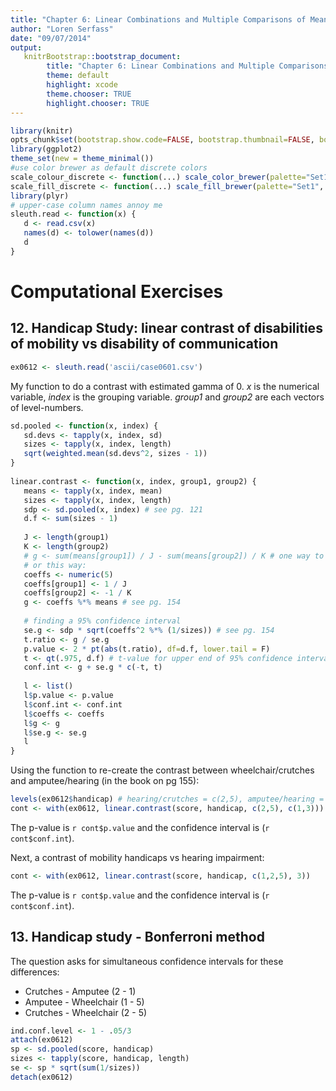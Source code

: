 ```yaml
---
title: "Chapter 6: Linear Combinations and Multiple Comparisons of Means"
author: "Loren Serfass"
date: "09/07/2014"
output:
   knitrBootstrap::bootstrap_document:
        title: "Chapter 6: Linear Combinations and Multiple Comparisons of Means"
        theme: default
        highlight: xcode
        theme.chooser: TRUE
        highlight.chooser: TRUE
---
```


```r
library(knitr)
opts_chunk$set(bootstrap.show.code=FALSE, bootstrap.thumbnail=FALSE, bootstrap.show.message=FALSE)
library(ggplot2)
theme_set(new = theme_minimal())
#use color brewer as default discrete colors
scale_colour_discrete <- function(...) scale_color_brewer(palette="Set1", ...)
scale_fill_discrete <- function(...) scale_fill_brewer(palette="Set1", ...)
library(plyr)
# upper-case column names annoy me
sleuth.read <- function(x) {
   d <- read.csv(x)
   names(d) <- tolower(names(d))
   d
}
```

# Computational Exercises

## 12. Handicap Study: linear contrast of disabilities of mobility vs disability of communication

```r
ex0612 <- sleuth.read('ascii/case0601.csv')
```

My function to do a contrast with estimated gamma of 0.
*x* is the numerical variable, *index* is the grouping
variable.  *group1* and *group2* are each vectors of level-numbers.

```r
sd.pooled <- function(x, index) {
   sd.devs <- tapply(x, index, sd)
   sizes <- tapply(x, index, length)
   sqrt(weighted.mean(sd.devs^2, sizes - 1))
}
   
linear.contrast <- function(x, index, group1, group2) {
   means <- tapply(x, index, mean)
   sizes <- tapply(x, index, length)
   sdp <- sd.pooled(x, index) # see pg. 121
   d.f <- sum(sizes - 1)
   
   J <- length(group1)
   K <- length(group2)
   # g <- sum(means[group1]) / J - sum(means[group2]) / K # one way to do it, see pg. 156
   # or this way:
   coeffs <- numeric(5)
   coeffs[group1] <- 1 / J
   coeffs[group2] <- -1 / K
   g <- coeffs %*% means # see pg. 154
   
   # finding a 95% confidence interval
   se.g <- sdp * sqrt(coeffs^2 %*% (1/sizes)) # see pg. 154
   t.ratio <- g / se.g
   p.value <- 2 * pt(abs(t.ratio), df=d.f, lower.tail = F)
   t <- qt(.975, d.f) # t-value for upper end of 95% confidence interval
   conf.int <- g + se.g * c(-t, t)
   
   l <- list()
   l$p.value <- p.value
   l$conf.int <- conf.int
   l$coeffs <- coeffs
   l$g <- g
   l$se.g <- se.g
   l
}
```

Using the function to re-create the contrast between wheelchair/crutches and amputee/hearing
(in the book on pg 155):

```r
levels(ex0612$handicap) # hearing/crutches = c(2,5), amputee/hearing = c(1,3)
cont <- with(ex0612, linear.contrast(score, handicap, c(2,5), c(1,3)))
```

The p-value is `r cont$p.value` and the confidence interval is (`r cont$conf.int`).

Next, a contrast of mobility handicaps vs hearing impairment:

```r
cont <- with(ex0612, linear.contrast(score, handicap, c(1,2,5), 3))
```

The p-value is `r cont$p.value` and the confidence interval is (`r cont$conf.int`).

## 13. Handicap study - Bonferroni method

The question asks for simultaneous confidence intervals for these differences:

* Crutches - Amputee (2 - 1)
* Amputee - Wheelchair (1 - 5)
* Crutches - Wheelchair (2 - 5)

```r
ind.conf.level <- 1 - .05/3
attach(ex0612)
sp <- sd.pooled(score, handicap)
sizes <- tapply(score, handicap, length)
se <- sp * sqrt(sum(1/sizes))
detach(ex0612)
```

